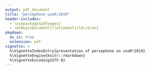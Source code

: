 ```yaml
---
output: pdf_document
title: "persephone useR!2019"
header-includes:
  - \usepackage{pdfpages}
  - \AtBeginDocument{\let\maketitle\relax}
pkgdown:
  as_is: true
  extension: pdf
vignette: >
  %\VignetteIndexEntry{presentation of persephone on useR!2019}
  %\VignetteEngine{knitr::rmarkdown}
  %\VignetteEncoding{UTF-8}
---
```


\includepdf[pages=-, fitpaper=true]{resources/slides_useR.pdf}
